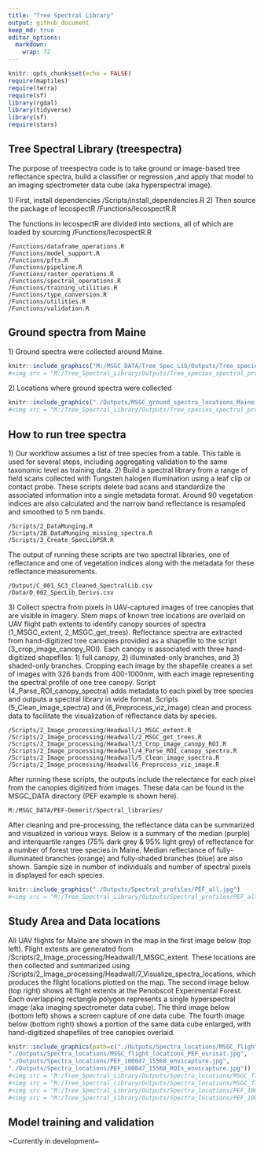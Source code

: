 ```yaml
---
title: "Tree Spectral Library"
output: github_document
keep_md: true
editor_options: 
  markdown: 
    wrap: 72
---
```


```r
knitr::opts_chunk$set(echo = FALSE)
require(maptiles)
require(terra)
require(sf)
library(rgdal)
library(tidyverse)
library(sf)
require(stars)
```

## Tree Spectral Library (treespectra)

The purpose of treespectra code is to take ground or image-based tree
reflectance spectra, build a classifier or regression ,and apply that
model to an imaging spectrometer data cube (aka hyperspectral image).

1\) First, install dependencies /Scripts/install_dependencies.R 2) Then
source the package of lecospectR /Functions/lecospectR.R

The functions in lecospectR are divided into sections, all of which are
loaded by sourcing /Functions/lecospectR.R

    /Functions/dataframe_operations.R  
    /Functions/model_support.R 
    /Functions/pfts.R  
    /Functions/pipeline.R  
    /Functions/raster_operations.R 
    /Functions/spectral_operations.R   
    /Functions/training_utilities.R    
    /Functions/type_conversion.R   
    /Functions/utilities.R 
    /Functions/validation.R    
## Ground spectra from Maine 
1\) Ground spectra were collected around Maine.

```r
knitr::include_graphics("M:/MSGC_DATA/Tree_Spec_Lib/Outputs/Tree_species_spectral_profiles.jpg")
#<img src = "M:/Tree_Spectral_Library/Outputs/Tree_species_spectral_profiles.jpg" width = 500 height = 500 >
```


2\) Locations where ground spectra were collected

```r
knitr::include_graphics("./Outputs/MSGC_ground_spectra_locations_Maine.jpg")
#<img src = "M:/Tree_Spectral_Library/Outputs/Tree_species_spectral_profiles.jpg" width = 500 height = 500 >
```
## How to run tree spectra

1\) Our workflow assumes a list of tree species from a table.
This table is used for several steps, including aggregating validation
to the same taxonomic level as training data. 2) Build a spectral
library from a range of field scans collected with Tungsten halogen
illumination using a leaf clip or contact probe. These scripts delete
bad scans and standardize the associated information into a single
metadata format. Around 90 vegetation indices are also calculated and
the narrow band reflectance is resampled and smoothed to 5 nm bands.

    /Scripts/2_DataMunging.R
    /Scripts/2B_DataMunging_missing_spectra.R   
    /Scripts/3_Create_SpecLibPSR.R

The output of running these scripts are two spectral libraries, one of
reflectance and one of vegetation indices along with the metadata for
these reflectance measurements.

    /Output/C_001_SC3_Cleaned_SpectralLib.csv
    /Data/D_002_SpecLib_Derivs.csv

3\) Collect spectra from pixels in UAV-captured images of tree canopies
that are visible in imagery. Stem maps of known tree locations are
overlaid on UAV flight path extents to identify canopy sources of
spectra (1_MSGC_extent, 2_MSGC_get_trees). Reflectance spectra are
extracted from hand-digitized tree canopies provided as a shapefile to
the script (3_crop_image_canopy_ROI). Each canopy is associated with
three hand-digitized shapefiles: 1) full canopy, 2) illuminated-only
branches, and 3) shaded-only branches. Cropping each image by the shapefile creates a set of images with 326 bands from 400-1000nm, with each image representing the spectral profile of one tree canopy. Script
(4_Parse_ROI_canopy_spectra) adds metadata to each pixel by tree species and
outputs a spectral library in wide format. Scripts
(5_Clean_image_spectra) and (6_Preprocess_viz_image) clean and process
data to facilitate the visualization of reflectance data by species.

    /Scripts/2_Image_processing/Headwall/1_MSGC_extent.R                     
    /Scripts/2_Image_processing/Headwall/2_MSGC_get_trees.R
    /Scripts/2_Image_processing/Headwall/3_Crop_image_canopy_ROI.R
    /Scripts/2_Image_processing/Headwall/4_Parse_ROI_canopy_spectra.R             
    /Scripts/2_Image_processing/Headwall/5_Clean_image_spectra.R
    /Scripts/2_Image_processing/Headwall6_Preprocess_viz_image.R

After running these scripts, the outputs include the relectance for each
pixel from the canopies digitized from images. These data can be found in the MSGC_DATA directory (PEF example is shown here).

    M:/MSGC_DATA/PEF-Demerit/Spectral_libraries/

After cleaning and pre-processing, the reflectance data can be
summarized and visualized in various ways. Below is a summary of the
median (purple) and interquartile ranges (75% dark grey & 95% light
grey) of reflectance for a number of forest tree species in Maine.
Median reflectance of fully-illuminated branches (orange) and
fully-shaded branches (blue) are also shown. Sample size in number of individuals and number of spectral pixels is displayed for each species.

```r
knitr::include_graphics("./Outputs/Spectral_profiles/PEF_all.jpg")
#<img src = "M:/Tree_Spectral_Library/Outputs/Spectral_profiles/PEF_all.jpg" width = 500 height = 500 >
```

## Study Area and Data locations

All UAV flights for Maine are shown in the map in the first image
below (top left). Flight extents are generated from
/Scripts/2_Image_processing/Headwall/1_MSGC_extent. These locations are
then collected and summarized using
/Scripts/2_Image_processing/Headwall/7_Visualize_spectra_locations,
which produces the flight locations plotted on the map. The second image below (top right) shows all flight extents at the Penobscot Experimental Forest. Each overlapping rectangle polygon represents a single hyperspectral image (aka imaging spectrometer data cube).
The third image below (bottom left) shows a screen capture of one
data cube. The fourth
image below (bottom right) shows a portion of the same data cube enlarged, with
hand-digitized shapefiles of tree canopies overlaid.

```r

knitr::include_graphics(path=c("./Outputs/Spectra_locations/MSGC_flight_locations_Maine_esristreet.jpg", 
"./Outputs/Spectra_locations/MSGC_flight_locations_PEF_esrisat.jpg", 
"./Outputs/Spectra_locations/PEF_100047_15568_envicapture.jpg", 
"./Outputs/Spectra_locations/PEF_100047_15568_ROIs_envicapture.jpg"))
#<img src = "M:/Tree_Spectral_Library/Outputs/Spectra_locations/MSGC_flight_locations_Maine.jpg" width = 500 height = 500 >
#<img src = "M:/Tree_Spectral_Library/Outputs/Spectra_locations/MSGC_flight_locations_PEF_esrisat.jpg" width = 500 height = 500 >
#<img src = "M:/Tree_Spectral_Library/Outputs/Spectra_locations/PEF_100047_15568_envicapture.jpg" width = 500 height = 500 >
#<img src = "M:/Tree_Spectral_Library/Outputs/Spectra_locations/PEF_100047_15568_ROIs_envicapture.jpg" width = 500 height = 500 >
```


## Model training and validation

~Currently in development~
